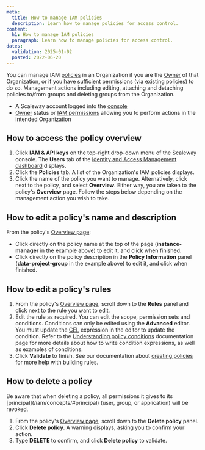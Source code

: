 ```yaml
---
meta:
  title: How to manage IAM policies
  description: Learn how to manage policies for access control.
content:
  h1: How to manage IAM policies
  paragraph: Learn how to manage policies for access control.
dates:
  validation: 2025-01-02
  posted: 2022-06-20
---
```


You can manage IAM [policies](/iam/concepts/#policy) in an Organization if you are the [Owner](/iam/concepts/#owner) of that Organization, or if you have sufficient permissions (via existing policies) to do so. Management actions including editing, attaching and detaching policies to/from groups and deleting groups from the Organization.

<Macro id="requirements" />

- A Scaleway account logged into the [console](https://console.scaleway.com)
- [Owner](/iam/concepts/#owner) status or [IAM permissions](/iam/concepts/#permission) allowing you to perform actions in the intended Organization

## How to access the policy overview

1. Click **IAM & API keys** on the top-right drop-down menu of the Scaleway console. The **Users** tab of the [Identity and Access Management dashboard](https://console.scaleway.com/iam/users) displays.
    <Lightbox src="scaleway-iam-users-dashboard.webp" alt="" />
2. Click the **Policies** tab. A list of the Organization's IAM policies displays.
    <Lightbox src="scaleway-iam-policies.webp" alt="" />
3. Click the name of the policy you want to manage. Alternatively, click <Icon name="more" /> next to the policy, and select **Overview**. Either way, you are taken to the policy's **Overview** page.
    Follow the steps below depending on the management action you wish to take.

## How to edit a policy's name and description

From the policy's [Overview page](#how-to-access-the-policy-overview):

<Lightbox src="scaleway-policy-overview.webp" alt="" />

- Click directly on the policy name at the top of the page (**instance-manager** in the example above) to edit it, and click <Icon name="validate" /> when finished.
- Click directly on the policy description in the **Policy Information** panel (**data-project-group** in the example above) to edit it, and click <Icon name="validate" /> when finished.

## How to edit a policy's rules

1. From the policy's [Overview page](#how-to-access-the-policy-overview), scroll down to the **Rules** panel and click <Icon name="edit" /> next to the rule you want to edit.
2. Edit the rule as required. You can edit the scope, permission sets and conditions.
    <Message type="important">
      Conditions can only be edited using the **Advanced** editor. You must update the [CEL](/iam/concepts#common-expression-language-cel) expression in the editor to update the condition. Refer to the [Understanding policy conditions](/iam/reference-content/understanding-policy-conditions) documentation page for more details about how to write condition expressions, as well as examples of conditions.
    </Message>
3. Click **Validate** to finish.
    <Message type="tip">
      See our documentation about [creating policies](/iam/how-to/create-policy/) for more help with building rules.
    </Message>

## How to delete a policy

<Message type="important">
  Be aware that when deleting a policy, all permissions it gives to its [principal](/iam/concepts/#principal) (user, group, or application) will be revoked.
</Message>

1. From the policy's [Overview page](#how-to-access-the-policy-overview), scroll down to the **Delete policy** panel.
2. Click **Delete policy**. A warning displays, asking you to confirm your action.
3. Type **DELETE** to confirm, and click **Delete policy** to validate.


